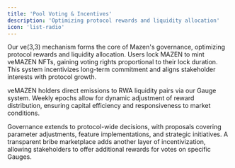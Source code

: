 ```yaml
---
title: 'Pool Voting & Incentives'
description: 'Optimizing protocol rewards and liquidity allocation'
icon: 'list-radio'
---
```


Our ve(3,3) mechanism forms the core of Mazen's governance, optimizing protocol rewards and liquidity allocation. Users lock MAZEN to mint veMAZEN NFTs, gaining voting rights proportional to their lock duration. This system incentivizes long-term commitment and aligns stakeholder interests with protocol growth.

veMAZEN holders direct emissions to RWA liquidity pairs via our Gauge system. Weekly epochs allow for dynamic adjustment of reward distribution, ensuring capital efficiency and responsiveness to market conditions.

Governance extends to protocol-wide decisions, with proposals covering parameter adjustments, feature implementations, and strategic initiatives. A transparent bribe marketplace adds another layer of incentivization, allowing stakeholders to offer additional rewards for votes on specific Gauges.



